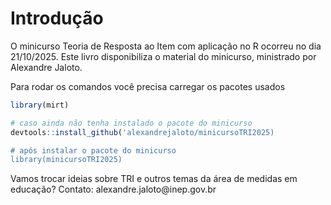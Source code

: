# Introdução

O minicurso Teoria de Resposta ao Item com aplicação no R ocorreu no dia 21/10/2025. Este livro disponibiliza o material do minicurso, ministrado por Alexandre Jaloto.

Para rodar os comandos você precisa carregar os pacotes usados

```r
library(mirt)
```

```r
# caso ainda não tenha instalado o pacote do minicurso
devtools::install_github('alexandrejaloto/minicursoTRI2025)

# após instalar o pacote do minicurso
library(minicursoTRI2025)
```

Vamos trocar ideias sobre TRI e outros temas da área de medidas em educação?
Contato: alexandre.jaloto@inep.gov.br
